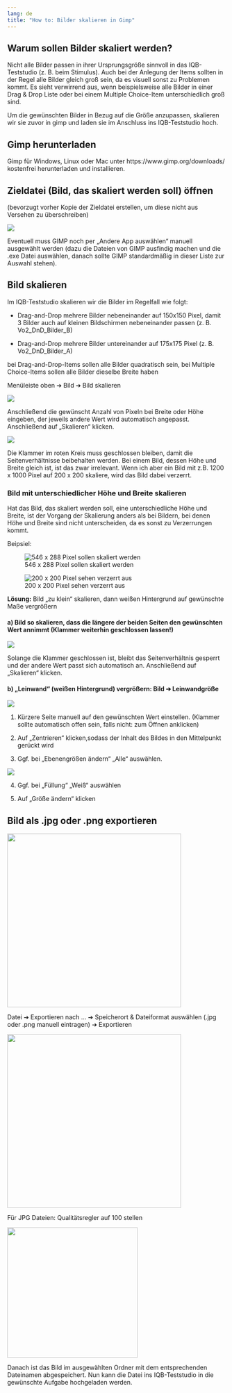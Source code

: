 ```yaml
---
lang: de
title: "How to: Bilder skalieren in Gimp"
---
```


## Warum sollen Bilder skaliert werden?

Nicht alle Bilder passen in ihrer Ursprungsgröße sinnvoll in das IQB-Teststudio (z. B. beim Stimulus). 
Auch bei der Anlegung der Items sollten in der Regel alle Bilder gleich groß sein, da es visuell sonst zu 
Problemen kommt. Es sieht verwirrend aus, wenn beispielsweise alle Bilder in einer Drag & Drop 
Liste oder bei einem Multiple Choice-Item unterschiedlich groß sind. 

Um die gewünschten Bilder in Bezug auf die Größe anzupassen, skalieren wir sie zuvor in gimp und 
laden sie im Anschluss ins IQB-Teststudio hoch. 

## Gimp herunterladen

Gimp für Windows, Linux oder Mac unter https://www.gimp.org/downloads/ kostenfrei herunterladen und installieren.

## Zieldatei (Bild, das skaliert werden soll) öffnen

(bevorzugt vorher Kopie der Zieldatei erstellen, um diese nicht aus Versehen zu überschreiben)

![](Zieldatei.jpeg)

Eventuell muss GIMP noch per „Andere App auswählen“ manuell ausgewählt werden (dazu die Dateien von GIMP ausfindig machen und die .exe Datei auswählen, danach sollte GIMP standardmäßig in dieser Liste zur Auswahl stehen).

## Bild skalieren

Im IQB-Teststudio skalieren wir die Bilder im Regelfall wie folgt:

*  Drag-and-Drop mehrere Bilder nebeneinander auf 150x150 Pixel, damit 3 Bilder auch auf kleinen Bildschirmen nebeneinander passen (z. B. Vo2_DnD_Bilder_B)

*  Drag-and-Drop mehrere Bilder untereinander auf 175x175 Pixel (z. B. Vo2_DnD_Bilder_A)

::: {.callout-note}
 bei Drag-and-Drop-Items sollen alle Bilder quadratisch sein, bei Multiple Choice-Items sollen alle Bilder dieselbe Breite haben 
:::

Menüleiste oben ➔ Bild ➔ Bild skalieren

![](Skalieren.jpeg)

Anschließend die gewünscht Anzahl von Pixeln bei Breite oder Höhe eingeben, der jeweils andere Wert wird automatisch angepasst. Anschließend auf „Skalieren“ klicken.

![](Skalieren_zwei.jpeg)

::: {.callout-important}
Die Klammer im roten Kreis muss geschlossen bleiben, damit die Seitenverhältnisse beibehalten werden. Bei einem Bild, dessen Höhe und Breite gleich ist, ist das zwar irrelevant. Wenn ich aber ein Bild mit z.B. 1200 x 1000 Pixel auf 200 x 200 skaliere, wird das Bild dabei verzerrt.
:::

### Bild mit unterschiedlicher Höhe und Breite skalieren 

Hat das Bild, das skaliert werden soll, eine unterschiedliche Höhe und Breite, ist der Vorgang der Skalierung anders als bei Bildern, bei denen Höhe und Breite sind nicht unterscheiden, da es sonst zu Verzerrungen kommt. 

Beipsiel: 

::: {layout="[70,30]" layout-valign="bottom"}
![546 x 288 Pixel sollen skaliert werden](Skalieren_Normal.jpeg)

![200 x 200 Pixel sehen verzerrt aus](Skalieren_Verzerrt.jpeg)
:::

**Lösung:** Bild „zu klein“ skalieren, dann weißen Hintergrund auf gewünschte Maße vergrößern

#### a) Bild so skalieren, dass die längere der beiden Seiten den gewünschten Wert annimmt (Klammer weiterhin geschlossen lassen!)

![](Bild_skalieren_Losung_eins.jpeg)

Solange die Klammer geschlossen ist, bleibt das Seitenverhältnis gesperrt und der andere Wert passt sich automatisch an. Anschließend auf „Skalieren“ klicken.

#### b) „Leinwand“ (weißen Hintergrund) vergrößern: Bild ➔ Leinwandgröße

![](Bild_Skalieren_Losung_zwei.jpeg)

::: {layout-ncol=2}

1. Kürzere Seite manuell auf den gewünschten Wert einstellen. (Klammer sollte automatisch offen sein, falls nicht: zum Öffnen anklicken)

2.  Auf „Zentrieren“ klicken,sodass der Inhalt des Bildes in den Mittelpunkt gerückt wird

3.  Ggf. bei „Ebenengrößen ändern“ „Alle“ auswählen.

![](Skalieren_Leinwandgrose.jpeg)

4. Ggf. bei „Füllung“ „Weiß“ auswählen

5. Auf „Größe ändern“ klicken

:::

## Bild als .jpg oder .png exportieren

![](Bild_exportieren.jpeg){width=400}


Datei ➔ Exportieren nach … ➔ Speicherort & Dateiformat auswählen (.jpg oder .png manuell 
eintragen) ➔ Exportieren

![](Bild_exportiere_zwei.jpeg){width=400}

Für JPG Dateien: Qualitätsregler auf 100 stellen

![](Bild_exportieren_drei.jpeg){width=300}

Danach ist das Bild im ausgewählten Ordner mit dem entsprechenden Dateinamen abgespeichert. Nun kann die Datei ins IQB-Teststudio in die gewünschte Aufgabe hochgeladen werden.